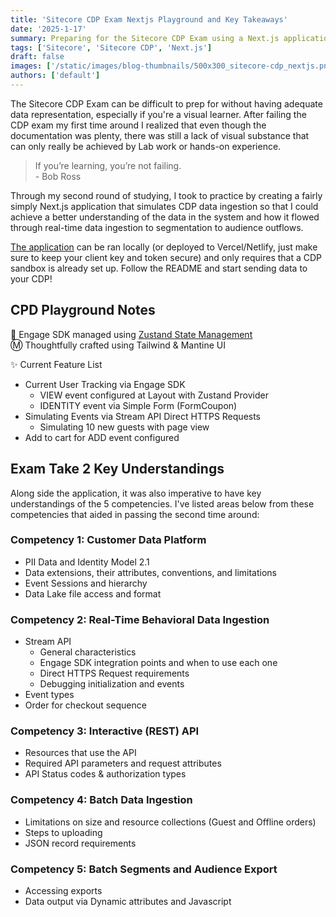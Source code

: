 ```yaml
---
title: 'Sitecore CDP Exam Nextjs Playground and Key Takeaways'
date: '2025-1-17'
summary: Preparing for the Sitecore CDP Exam using a Next.js application for data ingestion practice and key takeaways from the exam's five competencies.
tags: ['Sitecore', 'Sitecore CDP', 'Next.js']
draft: false
images: ['/static/images/blog-thumbnails/500x300_sitecore-cdp_nextjs.png']
authors: ['default']
---
```


The Sitecore CDP Exam can be difficult to prep for without having adequate data representation, especially if you're a visual learner. After failing the CDP exam my first time around I realized that even though the documentation was plenty, there was still a lack of visual substance that can only really be achieved by Lab work or hands-on experience.

> If you’re learning, you’re not failing.<br/>
>   \- Bob Ross

Through my second round of studying, I took to practice by creating a fairly simply Next.js application that simulates CDP data ingestion so that I could achieve a better understanding of the data in the system and how it flowed through real-time data ingestion to segmentation to audience outflows.

[The application](https://github.com/bewards/nextjs-cdp) can be ran locally (or deployed to Vercel/Netlify, just make sure to keep your client key and token secure) and only requires that a CDP sandbox is already set up. Follow the README and start sending data to your CDP!

## CPD Playground Notes
🐻 Engage SDK managed using [Zustand State Management](https://github.com/pmndrs/zustand) <br>
Ⓜ️ Thoughtfully crafted using Tailwind &amp; Mantine UI

✨ Current Feature List
- Current User Tracking via Engage SDK
    - VIEW event configured at Layout with Zustand Provider
    - IDENTITY event via Simple Form (FormCoupon)
- Simulating Events via Stream API Direct HTTPS Requests
    - Simulating 10 new guests with page view
- Add to cart for ADD event configured

## Exam Take 2 Key Understandings
Along side the application, it was also imperative to have key understandings of the 5 competencies. I've listed areas below from these competencies that aided in passing the second time around:

### Competency 1: Customer Data Platform
- PII Data and Identity Model 2.1
- Data extensions, their attributes, conventions, and limitations
- Event Sessions and hierarchy
- Data Lake file access and format

### Competency 2: Real-Time Behavioral Data Ingestion
- Stream API
	- General characteristics
	- Engage SDK integration points and when to use each one
	- Direct HTTPS Request requirements
	- Debugging initialization and events
- Event types
- Order for checkout sequence

### Competency 3: Interactive (REST) API
- Resources that use the API
- Required API parameters and request attributes
- API Status codes & authorization types

### Competency 4: Batch Data Ingestion
- Limitations on size and resource collections (Guest and Offline orders)
- Steps to uploading
- JSON record requirements

### Competency 5: Batch Segments and Audience Export
- Accessing exports
- Data output via Dynamic attributes and Javascript 